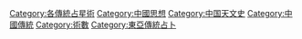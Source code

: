 {{Commonscat|Astrology of China}}
{{catmore}}
[[Category:各傳統占星術|Category:各傳統占星術]]
[[Category:中國思想|Category:中國思想]]
[[Category:中国天文史|Category:中国天文史]]
[[Category:中國傳統|Category:中國傳統]]
[[Category:術數|Category:術數]]
[[Category:東亞傳統占卜|Category:東亞傳統占卜]]